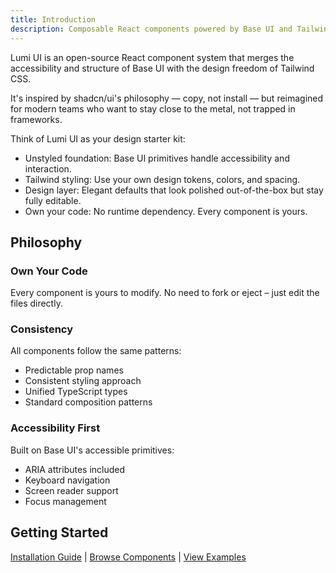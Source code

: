 ```yaml
---
title: Introduction
description: Composable React components powered by Base UI and Tailwind CSS — built for clarity, speed, and total code ownership.
---
```


Lumi UI is an open-source React component system that merges the accessibility and structure of Base UI  with the design freedom of Tailwind CSS.

It's inspired by shadcn/ui's philosophy — copy, not install — but reimagined for modern teams who want to stay close to the metal, not trapped in frameworks.

Think of Lumi UI as your design starter kit:

- Unstyled foundation: Base UI primitives handle accessibility and interaction.
- Tailwind styling: Use your own design tokens, colors, and spacing.
- Design layer: Elegant defaults that look polished out-of-the-box but stay fully editable.
- Own your code: No runtime dependency. Every component is yours.


## Philosophy

### Own Your Code
Every component is yours to modify. No need to fork or eject – just edit the files directly.

### Consistency
All components follow the same patterns:
- Predictable prop names
- Consistent styling approach
- Unified TypeScript types
- Standard composition patterns

### Accessibility First
Built on Base UI's accessible primitives:
- ARIA attributes included
- Keyboard navigation
- Screen reader support
- Focus management

## Getting Started

[Installation Guide](#installation) | [Browse Components](#components) | [View Examples](#examples)
